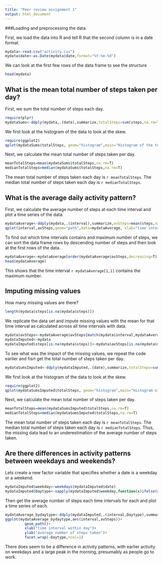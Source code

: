 ```yaml
---
title: "Peer review assignment 1"
output: html_document
---
```


###Loading and preprocessing the data. 

First, we load the data into R and tell R that the second column is in a date format.

```r
mydata<-read.csv("activity.csv")
mydata$date<-as.Date(mydata$date,format="%Y-%m-%d")
```

We can look at the first few rows of the data frame to see the structure

```r
head(mydata)
```

## What is the mean total number of steps taken per day?

First, we sum the total number of steps each day.

```r
require(plyr)
mydataSums<-ddply(mydata,.(date),summarize,totalSteps=sum(steps,na.rm=T))
```

We first look at the histogram of the data to look at the skew.

```r
require(ggplot2)
qplot(mydataSums$totalSteps, geom="histogram",main="Histogram of the total number of steps taken each day",xlab="")
```

Next, we calculate the mean total number of steps taken per day. 

```r
meanTotalSteps=mean(mydataSums$totalSteps,na.rm=T)
medianTotalSteps=median(mydataSums$totalSteps,na.rm=T)
```

The mean total number of steps taken each day is `r meanTotalSteps`.
The median total number of steps taken each day is `r medianTotalSteps`.

## What is the average daily activity pattern?

First, we calculate the average number of steps at each time interval and plot a time series of the data.

```r
mydataAverage<-ddply(mydata,.(interval),summarize,avSteps=mean(steps,na.rm=T))
qplot(interval,avSteps,geom="path",data=mydataAverage, xlab="time interval within day",ylab="average number of steps taken")
```

To find out which time intervals contains and maximum number of steps, we can sort the data frame rows by descending number of steps and then look at the first rows of the data.

```r
mydataAverage<-mydataAverage[order(mydataAverage$avSteps,decreasing=T),]
head(mydataAverage)
```

This shows that the time interval `r mydataAverage[1,1]` contains the maximum number.

## Imputing missing values

How many missing values are there?

```r
length(mydata$steps[is.na(mydata$steps)])
```

We replicate the data set and impute missing values with the mean for that time interval as calculated across all time intervals with data.

```r
mydata$avSteps<-mydataAverage$avSteps[match(mydata$interval,mydataAverage$interval)]
mydataImputed<-mydata
mydataImputed$steps[is.na(mydata$steps)]<-mydata$avSteps[is.na(mydata$steps)]
```

To see what was the impact of the missing values, we repeat the code earlier and fisrt get the total number of steps taken per day.

```r
mydataSumsImputed<-ddply(mydataImputed,.(date),summarize,totalSteps=sum(steps))
```

We first look at the histogram of the data to look at the skew.

```r
require(ggplot2)
qplot(mydataSumsImputed$totalSteps, geom="histogram",main="Histogram of the total number of steps taken each day (with imputed missing data)",xlab="")
```

Next, we calculate the mean total number of steps taken per day. 

```r
meanTotalSteps=mean(mydataSumsImputed$totalSteps,na.rm=T)
medianTotalSteps=median(mydataSumsImputed$totalSteps,na.rm=T)
```

The mean total number of steps taken each day is `r meanTotalSteps`.
The median total number of steps taken each day is `r medianTotalSteps`.
Thus, the missing data lead to an underestimation of the average number of steps taken.

## Are there differences in activity patterns between weekdays and weekends?

Lets create a new factor variable that specifies whether a date is a weekday or a weekend.

```r
mydataImputed$weekday<-weekdays(mydataImputed$date)
mydataImputed$Daytype<-sapply(mydataImputed$weekday,function(x)ifelse(x%in%c("Saturday","Sunday"),"Weekend","Weekday"))
```

Then get the average number of steps each time intervals for each and plot a time series of each.

```r
mydataAverage_bydaytype<-ddply(mydataImputed,.(interval,Daytype),summarize,avSteps=mean(steps,na.rm=T))
ggplot(mydataAverage_bydaytype,aes(interval,avSteps))+
         geom_path()+
         xlab("time interval within day")+
         ylab("average number of steps taken")+
         facet_wrap(~Daytype,ncol=1)
```

There does seem to be a difference in activity patterns, with earlier activity on weekdays and a large peak in the morning, presumably as people go to work.